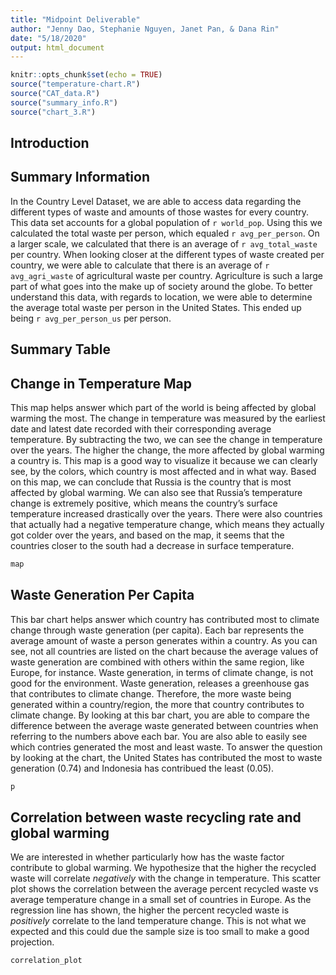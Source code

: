 ---
title: "Midpoint Deliverable"
author: "Jenny Dao, Stephanie Nguyen, Janet Pan, & Dana Rin"
date: "5/18/2020"
output: html_document
---

```{r setup, include=FALSE}
knitr::opts_chunk$set(echo = TRUE)
source("temperature-chart.R")
source("CAT_data.R")
source("summary_info.R")
source("chart_3.R")
```

## Introduction

## Summary Information
In the Country Level Dataset, we are able to access data regarding the different types of waste and amounts of those wastes for every country. This data set accounts for a global population of `r world_pop`. Using this we calculated the total waste per person, which equaled `r avg_per_person`. On a larger scale, we calculated that there is an average of `r avg_total_waste` per country. When looking closer at the different types of waste created per country, we were able to calculate that there is an average of `r avg_agri_waste` of agricultural waste per country. Agriculture is such a large part of what goes into the make up of society around the globe. To better understand this data, with regards to location, we were able to determine the average total waste per person in the United States. This ended up being `r avg_per_person_us` per person.

## Summary Table

## Change in Temperature Map
This map helps answer which part of the world is being affected by global warming the most. The change in temperature was measured by the earliest date and latest date recorded with their corresponding average temperature. By subtracting the two, we can see the change in temperature over the years. The higher the change, the more affected by global warming a country is. This map is a good way to visualize it because we can clearly see, by the colors, which country is most affected and in what way. Based on this map, we can conclude that Russia is the country that is most affected by global warming. We can also see that Russia's temperature change is extremely positive, which means the country's surface temperature increased drastically over the years. There were also countries that actually had a negative temperature change, which means they actually got colder over the years, and based on the map, it seems that the countries closer to the south had a decrease in surface temperature.
```{r map, echo=FALSE}
map
```

## Waste Generation Per Capita
This bar chart helps answer which country has contributed most to climate change through waste generation (per capita). Each bar represents the average amount of waste a person generates within a country. As you can see, not all countries are listed on the chart because the average values of waste generation are combined with others within the same region, like Europe, for instance. Waste generation, in terms of climate change, is not good for the environment. Waste generation, releases a greenhouse gas that contributes to climate change. Therefore, the more waste being generated within a country/region, the more that country contributes to climate change. By looking at this bar chart, you are able to compare the difference between the average waste generated between countries when referring to the numbers above each bar. You are also able to easily see which contries generated the most and least waste. To answer the question by looking at the chart, the United States has contributed the most to waste generation (0.74) and Indonesia has contribued the least (0.05). 
```{r plot, echo=FALSE}
p
```

## Correlation between waste recycling rate and global warming
We are interested in whether particularly how has the waste factor contribute to global warming. We hypothesize that the higher the recycled waste will correlate *negatively* with the change in temperature. This scatter plot shows the correlation between the average percent recycled waste vs average temperature change in a small set of countries in Europe. As the regression line has shown, the higher the percent recycled waste is *positively* correlate to the land temperature change. This is not what we expected and this could due the sample size is too small to make a good projection.
```{r correlation, echo=FALSE}
correlation_plot
```
